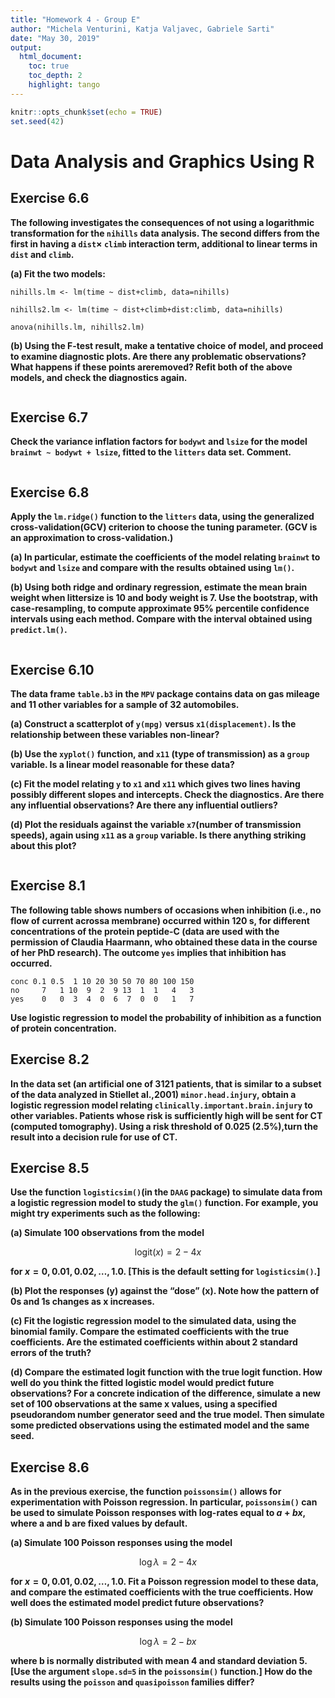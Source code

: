 ```yaml
---
title: "Homework 4 - Group E"
author: "Michela Venturini, Katja Valjavec, Gabriele Sarti"
date: "May 30, 2019"
output:
  html_document:
    toc: true
    toc_depth: 2
    highlight: tango
---
```


```r
knitr::opts_chunk$set(echo = TRUE)
set.seed(42)
```

# Data Analysis and Graphics Using R

## Exercise 6.6

**The following investigates the consequences of not using a logarithmic transformation for the `nihills` data analysis. The second differs from the first in having a `dist`$\times$ `climb` interaction term, additional to linear terms in `dist` and `climb`.**

**(a)  Fit the two models:**

  `nihills.lm <- lm(time ~ dist+climb, data=nihills)`
  
  `nihills2.lm <- lm(time ~ dist+climb+dist:climb, data=nihills)`
  
  `anova(nihills.lm, nihills2.lm)`
  
**(b)  Using the F-test result, make a tentative choice of model, and proceed to examine diagnostic plots. Are there any   problematic observations? What happens if these points areremoved? Refit both of the above models, and check the diagnostics again.**

```r

```

## Exercise 6.7

**Check the variance inflation factors for `bodywt` and `lsize` for the model `brainwt ~ bodywt + lsize`, fitted to the `litters` data set. Comment.**

```r

```

## Exercise 6.8

**Apply the `lm.ridge()` function to the `litters` data, using the generalized cross-validation(GCV) criterion to choose the tuning parameter. (GCV is an approximation to cross-validation.)**

**(a)  In particular, estimate the coefficients of the model relating `brainwt` to `bodywt` and `lsize` and compare with the results obtained using `lm()`.**

**(b)  Using both ridge and ordinary regression, estimate the mean brain weight when littersize is 10 and body weight is 7. Use the bootstrap, with case-resampling, to compute approximate 95% percentile confidence intervals using each method. Compare with the interval obtained using `predict.lm()`.**

```r

```

## Exercise 6.10

**The data frame `table.b3` in the `MPV` package contains data on gas mileage and 11 other variables for a sample of 32 automobiles.**

**(a)  Construct a scatterplot of `y(mpg)` versus `x1(displacement)`. Is the relationship between these variables non-linear?**

**(b)  Use the `xyplot()` function, and `x11` (type of transmission) as a `group` variable. Is a linear model reasonable for these data?**

**(c)  Fit the model relating `y` to `x1` and `x11` which gives two lines having possibly different slopes and intercepts. Check the diagnostics. Are there any influential observations? Are there any influential outliers?**

**(d)  Plot the residuals against the variable `x7`(number of transmission speeds), again using `x11` as a `group` variable. Is there anything striking about this plot?**

```r

```

## Exercise 8.1

**The following table shows numbers of occasions when inhibition (i.e., no flow of current acrossa membrane) occurred within 120 s, for different concentrations of the protein peptide-C (data are used with the permission of Claudia Haarmann, who obtained these data in the course of her PhD research). The outcome `yes` implies that inhibition has occurred.**

```
conc 0.1 0.5  1 10 20 30 50 70 80 100 150
no     7   1 10  9  2  9 13  1  1   4   3
yes    0   0  3  4  0  6  7  0  0   1   7
```

**Use logistic regression to model the probability of inhibition as a function of protein concentration.**


## Exercise 8.2

**In the data set (an artificial one of 3121 patients, that is similar to a subset of the data analyzed in Stiellet al.,2001) `minor.head.injury`, obtain a logistic regression model relating `clinically.important.brain.injury` to other variables. Patients whose risk is sufficiently high will be sent for CT (computed tomography). Using a risk threshold of 0.025 (2.5%),turn the result into a decision rule for use of CT.**

## Exercise 8.5

**Use the function `logisticsim()`(in the `DAAG` package) to simulate data from a logistic regression model to study the `glm()` function. For example, you might try experiments such as the following:**

**(a)  Simulate 100 observations from the model**

$$\text{logit}(x)=2−4x$$

**for $x = 0, 0.01, 0.02, \dots, 1.0$. [This is the default setting for `logisticsim()`.]**

**(b)  Plot the responses (y) against the “dose” (x). Note how the pattern of 0s and 1s changes as x increases.**

**(c)  Fit the logistic regression model to the simulated data, using the binomial family. Compare the estimated coefficients with the true coefficients. Are the estimated coefficients within about 2 standard errors of the truth?**

**(d)  Compare the estimated logit function with the true logit function. How well do you think the fitted logistic model would predict future observations? For a concrete indication of the difference, simulate a new set of 100 observations at the same x values, using a specified pseudorandom number generator seed and the true model. Then simulate some predicted observations using the estimated model and the same seed.**

## Exercise 8.6

**As in the previous exercise, the function `poissonsim()` allows for experimentation with Poisson regression. In particular, `poissonsim()` can be used to simulate Poisson responses with log-rates equal to $a+bx$, where a and b are fixed values by default.**

**(a)  Simulate 100 Poisson responses using the model**

$$\log\lambda=2−4x$$

**for $x=0, 0.01, 0.02, \dots, 1.0$. Fit a Poisson regression model to these data, and compare the estimated coefficients with the true coefficients. How well does the estimated model predict future observations?**

**(b)  Simulate 100 Poisson responses using the model**

$$\log\lambda = 2−bx$$

**where b is normally distributed with mean 4 and standard deviation 5. [Use the argument `slope.sd=5` in the `poissonsim()` function.] How do the results using the `poisson` and `quasipoisson` families differ?**
